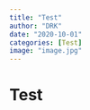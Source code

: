 ```yaml
---
title: "Test"
author: "DRK"
date: "2020-10-01"
categories: [Test]
image: "image.jpg"
---
```


# Test
